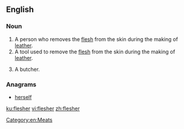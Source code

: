 ==English==

===Noun===
{{en-noun}}

# A person who removes the [[flesh]] from the skin during the making of [[leather]].
# A tool used to remove the [[flesh]] from the skin during the making of [[leather]].
# {{label|en|Scotland}} A butcher.

[[Category:en:Meats]]

===Anagrams===
* [[herself#English|herself]]

[[ku:flesher]]
[[vi:flesher]]
[[zh:flesher]]